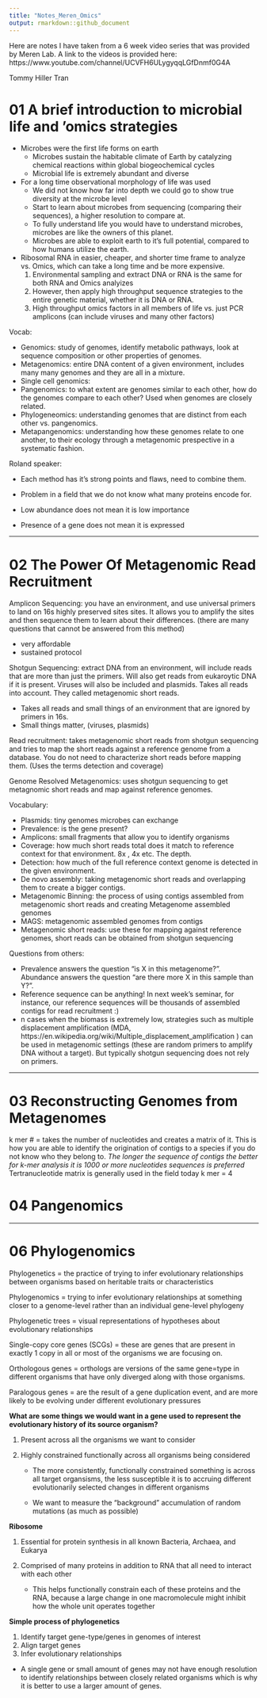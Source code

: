```yaml
---
title: "Notes_Meren_Omics"
output: rmarkdown::github_document
---
```


Here are notes I have taken from a 6 week video series that was provided by Meren Lab.
A link to the videos is provided here: https://www.youtube.com/channel/UCVFH6ULygyqqLGfDnmf0G4A

Tommy Hiller Tran

# 01 A brief introduction to microbial life and 'omics strategies

* Microbes were the first life forms on earth
  + Microbes sustain the habitable climate of Earth by catalyzing chemical reactions within global biogeochemical cycles
  + Microbial life is extremely abundant and diverse
  
* For a long time observational morphology of life was used
  + We did not know how far into depth we could go to show true diversity at the microbe level
  + Start to learn about microbes from sequencing (comparing their sequences), a higher resolution to compare at.
  + To fully understand life you would have to understand microbes, microbes are like the owners of this planet. 
  + Microbes are able to exploit earth to it's full potential, compared to how humans utilize the earth. 
  
* Ribosomal RNA in easier, cheaper, and shorter time frame to analyze vs. Omics, which can take a long time and be more expensive. 
  1. Environmental sampling and extract DNA or RNA is the same for both RNA and Omics analyizes
  2. However, then apply high throughput sequence strategies to the entire genetic material, whether it is DNA or RNA. 
  3. High throughput omics factors in all members of life vs. just PCR amplicons (can include viruses and many other factors)
  
Vocab:

* Genomics: study of genomes, identify metabolic pathways, look at sequence composition or other properties of genomes.
* Metagenomics: entire DNA content of a given environment, includes many many genomes and they are all in a mixture. 
* Single cell genomics:
* Pangenomics: to what extent are genomes similar to each other, how do the genomes compare to each other? Used when genomes are closely related.
* Phylogeneomics: understanding genomes that are distinct from each other vs. pangenomics. 
* Metapangenomics: understanding how these genomes relate to one another, to their ecology through a metagenomic prespective in a systematic fashion. 

Roland speaker: 

* Each method has it's strong points and flaws, need to combine them.

* Problem in a field that we do not know what many proteins encode for. 

* Low abundance does not mean it is low importance

* Presence of a gene does not mean it is expressed

***

# 02 The Power Of Metagenomic Read Recruitment 

Amplicon Sequencing: you have an environment, and use universal primers to land on 16s highly preserved sites sites. It allows you to amplify the sites and then sequence them to learn about their differences. (there are many questions that cannot be answered from this method) 
  
  + very affordable
  + sustained protocol

Shotgun Sequencing: extract DNA from an environment, will include reads that are more than just the primers. Will also get reads from eukaroytic DNA if it is present. Viruses will also be included and plasmids. Takes all reads into account. They called metagenomic short reads. 
  
  + Takes all reads and small things of an environment that are ignored by primers in 16s.
  + Small things matter, (viruses, plasmids)

Read recruitment: takes metagenomic short reads from shotgun sequencing and tries to map the short reads against a reference genome from a database. You do not need to characterize short reads before mapping them. (Uses the terms detection and coverage)

Genome Resolved Metagenomics: uses shotgun sequencing to get metagnomic short reads and map against reference genomes. 

Vocabulary:

* Plasmids: tiny genomes microbes can exchange
* Prevalence: is the gene present?
* Amplicons: small fragments that allow you to identify organisms 
* Coverage: how much short reads total does it match to reference context for that environment. 8x , 4x etc. The depth. 
* Detection: how much of the full reference context genome is detected in the given environment.
* De novo assembly: taking metagenomic short reads and overlapping them to create a bigger contigs. 
* Metagenomic Binning: the process of using contigs assembled from metagenomic short reads and creating Metagenome assembled genomes
* MAGS: metagenomic assembled genomes from contigs 
* Metagenomic short reads: use these for mapping against reference genomes, short reads can be obtained from shotgun sequencing 

Questions from others:

  + [Zoom question from anonymous]: What is the difference between prevalence and abundance?
Prevalence answers the question "is X in this metagenome?". Abundance answers the question "are there more X in this sample than Y?".
  + [Zoom question from Spencer]: Is a reference sequence always a genome, or can it be a dataset of lots of genes?
Reference sequence can be anything! In next week's seminar, for instance, our reference sequences will be thousands of assembled contigs for read recruitment :)
  + [Zoom question from Gurpeet]: Are primers are used for shotgun sequencing?
n cases when the biomass is extremely low, strategies such as multiple displacement amplification (MDA, https://en.wikipedia.org/wiki/Multiple_displacement_amplification ) can be used in metagenomic settings (these are random primers to amplify DNA without a target). But typically shotgun sequencing does not rely on primers.

*** 

# 03 Reconstructing Genomes from Metagenomes

k mer # = takes the number of nucleotides and creates a matrix of it. This is how you are able to identify the origination of contigs to a species if you do not know who they belong to. 
  *The longer the sequence of contigs the better for k-mer analysis it is 1000 or more nucleotides sequences is preferred 
  *Tertranucleotide matrix is generally used in the field today k mer = 4
  
# 04 Pangenomics 

***
# 06 Phylogenomics 

Phylogenetics = the practice of trying to infer evolutionary relationships between organisms based on heritable traits or characteristics

Phylogenomics = trying to infer evolutionary relationships at something closer to a genome-level rather than an individual gene-level phylogeny

Phylogenetic trees = visual representations of hypotheses about evolutionary relationships 

Single-copy core genes (SCGs) = these are genes that are present in exactly 1 copy in all or most of the organisms we are focusing on.

Orthologous genes = orthologs are versions of the same gene=type in different organisms that have only diverged along with those organisms.

Paralogous genes = are the result of a gene duplication event, and are more likely to be evolving under different evolutionary pressures

**What are some things we would want in a gene used to represent the evolutionary history of its source organism?**
  
1. Present across all the organisms we want to consider
2. Highly constrained functionally across all organisms being considered

    + The more consistently, functionally constrained something is across all target organsisms, the less susceptible it is to accruing different evolutionarily selected changes in different organisms
    
    + We want to measure the "background" accumulation of random mutations (as much as possible)

**Ribosome**

1. Essential for protein synthesis in all known Bacteria, Archaea, and Eukarya
2. Comprised of many proteins in addition to RNA that all need to interact with each other
  
    + This helps functionally constrain each of these proteins and the RNA, because a large change in one macromolecule might inhibit how the whole unit operates together
  
**Simple process of phylogenetics**

1. Identify target gene-type/genes in genomes of interest
2. Align target genes
3. Infer evolutionary relationships
  
* A single gene or small amount of genes may not have enough resolution to identify relationships between closely related organisms which is why it is better to use a larger amount of genes. 


